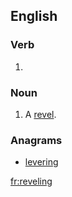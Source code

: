 ==English==

===Verb===
{{head|en|present participle}}

# {{present participle of|revel|lang=en|nocat=1}}

===Noun===
{{en-noun}}

# A [[revel]].

===Anagrams===
* [[levering#English|levering]]

[[fr:reveling]]